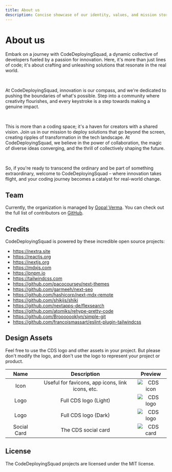 ```yaml
---
title: About us
description: Concise showcase of our identity, values, and mission story ✨
---
```


# About us

Embark on a journey with CodeDeployingSquad, a dynamic collective of developers fueled by a passion for innovation. Here, it's more than just lines of code; it's about crafting and unleashing solutions that resonate in the real world.

<br />

At CodeDeployingSquad, innovation is our compass, and we're dedicated to pushing the boundaries of what's possible. Step into a community where creativity flourishes, and every keystroke is a step towards making a genuine impact.

<br />

This is more than a coding space; it's a haven for creators with a shared vision. Join us in our mission to deploy solutions that go beyond the screen, creating ripples of transformation in the tech landscape. At CodeDeployingSquad, we believe in the power of collaboration, the magic of diverse ideas converging, and the thrill of collectively shaping the future.

<br />

So, if you're ready to transcend the ordinary and be part of something extraordinary, welcome to CodeDeployingSquad – where innovation takes flight, and your coding journey becomes a catalyst for real-world change.

## Team

Currently, the organization is managed by [Gopal Verma](https://twitter.com/bettercallgopal/). You can check out the full
list of contributors on
[GitHub](https://github.com/orgs/CodeDeployingSquad/people).

## Credits

CodeDeployingSquad is powered by these incredible open source projects:

- https://nextra.site
- https://reactjs.org
- https://nextjs.org
- https://mdxjs.com
- https://pnpm.io
- https://tailwindcss.com
- https://github.com/pacocoursey/next-themes
- https://github.com/garmeeh/next-seo
- https://github.com/hashicorp/next-mdx-remote
- https://github.com/shikijs/shiki
- https://github.com/nextapps-de/flexsearch
- https://github.com/atomiks/rehype-pretty-code
- https://github.com/Brooooooklyn/simple-git
- https://github.com/francoismassart/eslint-plugin-tailwindcss

## Design Assets

Feel free to use the CDS logo and other assets in your project. But please
don't modify the logo, and don't use the logo to represent your project or
product.

|    Name     |                   Description                    |           Preview            |
| :---------: | :----------------------------------------------: | :--------------------------: |
|    Icon     | Useful for favicons, app icons, link icons, etc. | ![CDS icon](/favicon.ico) |
|    Logo     |                 Full CDS logo (Light)                |  ![CDS logo](/CodeDeployingSquad_dark.png)   |
|    Logo     |                 Full CDS logo (Dark)                |  ![CDS logo](/CodeDeployingSquad_light.png)   |
| Social Card |              The CDS social card              |   ![CDS card](/og.jpeg)   |

## License

The CodeDeployingSquad projects are licensed under the MIT license.
